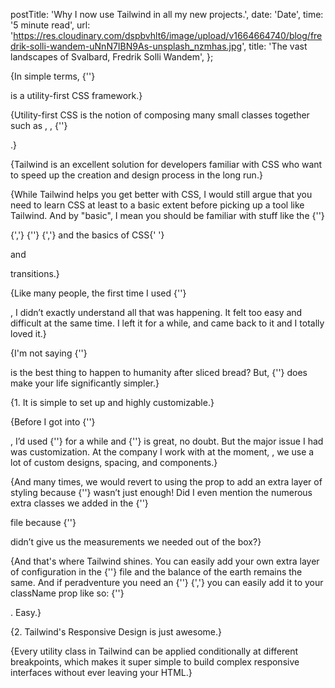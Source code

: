
  postTitle: 'Why I now use Tailwind in all my new projects.',
  date: 'Date',
  time: '5 minute read',
  url: 'https://res.cloudinary.com/dspbvhlt6/image/upload/v1664664740/blog/fredrik-solli-wandem-uNnN7IBN9As-unsplash_nzmhas.jpg',
  title: 'The vast landscapes of Svalbard, Fredrik Solli Wandem',
};

<InfoNote note="Tailwind CSS is awesome!" />

{<Text>In simple terms, {''}

<ExternalUrl href='https://tailwindcss.com/' text='Tailwindcss' /> is a
utility-first CSS framework.</Text>}

{<Text>Utility-first CSS is the notion of composing many small classes together
such as <BoldText text='flex' />, <BoldText text='pt-4' />, {''}

<BoldText text='text-center' />.</Text>}

{<Text>Tailwind is an excellent solution for developers familiar with CSS who
want to speed up the creation and design process in the long run.</Text>}

{<Text>While Tailwind helps you get better with CSS, I would still argue that
you need to learn CSS at least to a basic extent before picking up a tool like
Tailwind. And by "basic", I mean you should be familiar with stuff like the {''}

<ExternalUrl
  href="https://developer.mozilla.org/en-US/docs/Learn/CSS/Building_blocks/The_box_model"
  text="box-model"
/>
{','} {''}
<ExternalUrl
  href="https://developer.mozilla.org/en-US/docs/Web/CSS/CSS_Flexible_Box_Layout/Basic_Concepts_of_Flexbox"
  text="using flexbox"
/>
{','} and the basics of CSS{' '}

<ExternalUrl
  href="https://developer.mozilla.org/en-US/docs/Web/CSS/CSS_Animations/Using_CSS_animations"
  text="animations"
/> and <ExternalUrl
  href="https://developer.mozilla.org/en-US/docs/Web/CSS/CSS_Transitions/Using_CSS_transitions"
  text="transitions"
/>

transitions.</Text>}

<DangerNote note="I do not think it’s such a great idea to use Tailwind if you are not familiar with plain old vanilla CSS." />

{<Text>Like many people, the first time I used {''}

<ExternalUrl href='https://tailwindcss.com/' text='Tailwind' />, I didn’t
exactly understand all that was happening. It felt too easy and difficult at the
same time. I left it for a while, and came back to it and I totally loved
it.</Text>}

{<Text>I'm not saying {''}

<ExternalUrl href='https://tailwindcss.com/' text='Tailwind' /> is the best
thing to happen to humanity after sliced bread? But, {''}
<ExternalUrl href='https://tailwindcss.com/' text='Tailwind' /> does make your
life significantly simpler.</Text>}

<AnchorTag
  text="Here are a few reasons why I love and use Tailwind"
  href="why-I-love-and-use-Tailwind"
/>

{<ListNumber>1. It is simple to set up and highly customizable.</ListNumber>}

{<Text>Before I got into {''}

<ExternalUrl href='https://tailwindcss.com/' text='Tailwind' />, I’d used {''}
<ExternalUrl href='https://getbootstrap.com/' text='Bootstrap' /> for a while and {''}
<ExternalUrl href='https://getbootstrap.com/' text='Bootstrap' /> is great, no
doubt. But the major issue I had was customization. At the company I work with at the moment, <ExternalUrl href='https://dojah.io/' text='Dojah' />,
we use a lot of custom designs, spacing, and components.</Text>}

{<Text>And many times, we would revert to using the <QuoteText quote='style' />
prop to add an extra layer of styling because
{''}<ExternalUrl href='https://getbootstrap.com/' text='Bootstrap' /> wasn’t
just enough! Did I even mention the numerous extra classes we added in the {''}

<QuoteText quote="global.css" /> file because {''}

<ExternalUrl href='https://getbootstrap.com/' text='Bootstrap' /> didn’t give us
the measurements we needed out of the box?</Text>}

<InfoNote
  note="I'm not comparing both tools because they are intrinsically different.
Bootstrap is great if you need an already built set of tools and components to
plug in to. Tailwind on the other hand provides you with the utilities and you
build every other thing yourself."
/>

{<Text>And that's where Tailwind shines. You can easily add your own extra layer
of configuration in the {''} <QuoteText quote="tailwind.config" /> file and the
balance of the earth remains the same. And if peradventure you need an
{''}<ExternalUrl
  href="https://tailwindcss.com/docs/adding-custom-styles#using-arbitrary-values"
  text="arbitrary value"
/> {','} you can easily add it to your className prop like so: {''}

<QuoteText quote="top-[117px]" />. Easy.</Text>}

{<ListNumber extraMarginTop>2. Tailwind's Responsive Design is just
awesome.</ListNumber>}

{<Text>Every utility class in Tailwind can be applied conditionally at different
breakpoints, which makes it super simple to build complex responsive interfaces
without ever leaving your HTML.</Text>}

